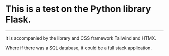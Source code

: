 <h1><strong>This is a test on the Python library Flask.</strong></h1>

<hr/>

It is accompanied by the library and CSS framework Tailwind and HTMX.

Where if there was a SQL database, it could be a full stack application.
